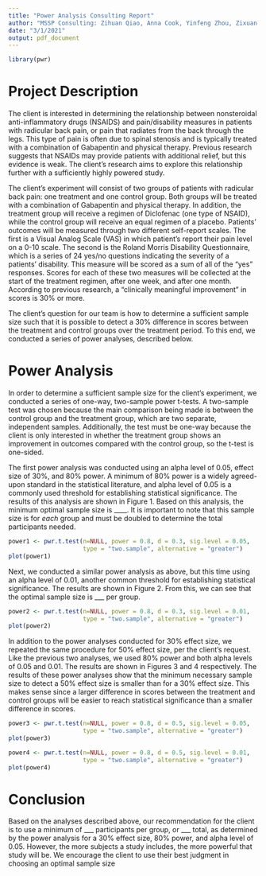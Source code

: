```yaml
---
title: "Power Analysis Consulting Report"
author: "MSSP Consulting: Zihuan Qiao, Anna Cook, Yinfeng Zhou, Zixuan Liu, Jiaheng Li"
date: "3/1/2021"
output: pdf_document
---
```


```r
library(pwr)
```

# Project Description

The client is interested in determining the relationship between nonsteroidal anti-inflammatory drugs (NSAIDS) and pain/disability measures in patients with radicular back pain, or pain that radiates from the back through the legs. This type of pain is often due to spinal stenosis and is typically treated with a combination of Gabapentin and physical therapy. Previous research suggests that NSAIDs may provide patients with additional relief, but this evidence is weak. The client’s research aims to explore this relationship further with a sufficiently highly powered study. 

The client’s experiment will consist of two groups of patients with radicular back pain: one treatment and one control group. Both groups will be treated with a combination of Gabapentin and physical therapy. In addition, the treatment group will receive a regimen of Diclofenac (one type of NSAID), while the control group will receive an equal regimen of a placebo. Patients’ outcomes will be measured through two different self-report scales. The first is a Visual Analog Scale (VAS) in which patient’s report their pain level on a 0-10 scale. The second is the Roland Morris Disability Questionnaire, which is a series of 24 yes/no questions indicating the severity of a patients’ disability. This measure will be scored as a sum of all of the “yes” responses. Scores for each of these two measures will be collected at the start of the treatment regimen, after one week, and after one month. According to previous research, a “clinically meaningful improvement” in scores is 30% or more.   

The client’s question for our team is how to determine a sufficient sample size such that it is possible to detect a 30% difference in scores between the treatment and control groups over the treatment period. To this end, we conducted a series of power analyses, described below.

# Power Analysis

In order to determine a sufficient sample size for the client's experiment, we conducted a series of one-way, two-sample power t-tests. A two-sample test was chosen because the main comparison being made is between the control group and the treatment group, which are two separate, independent samples. Additionally, the test must be one-way because the client is only interested in whether the treatment group shows an improvement in outcomes compared with the control group, so the t-test is one-sided. 

The first power analysis was conducted using an alpha level of 0.05, effect size of 30%, and 80% power. A minimum of 80% power is a widely agreed-upon standard in the statistical literature, and alpha level of 0.05 is a commonly used threshold for establishing statistical significance. The results of this analysis are shown in Figure 1. Based on this analysis, the minimum optimal sample size is ____. It is important to note that this sample size is for *each* group and must be doubled to determine the total participants needed. 

```r
power1 <- pwr.t.test(n=NULL, power = 0.8, d = 0.3, sig.level = 0.05,
                     type = "two.sample", alternative = "greater")
plot(power1)
```

Next, we conducted a similar power analysis as above, but this time using an alpha level of 0.01, another common threshold for establishing statistical significance. The results are shown in Figure 2. From this, we can see that the optimal sample size is ___ per group. 

```r
power2 <- pwr.t.test(n=NULL, power = 0.8, d = 0.3, sig.level = 0.01,
                     type = "two.sample", alternative = "greater")
plot(power2)
```

In addition to the power analyses conducted for 30% effect size, we repeated the same procedure for 50% effect size, per the client's request. Like the previous two analyses, we used 80% power and both alpha levels of 0.05 and 0.01. The results are shown in Figures 3 and 4 respectively. The results of these power analyses show that the minimum necessary sample size to detect a 50% effect size is smaller than for a 30% effect size. This makes sense since a larger difference in scores between the treatment and control groups will be easier to reach statistical significance than a smaller difference in scores.

```r
power3 <- pwr.t.test(n=NULL, power = 0.8, d = 0.5, sig.level = 0.05,
                     type = "two.sample", alternative = "greater")
plot(power3)

power4 <- pwr.t.test(n=NULL, power = 0.8, d = 0.5, sig.level = 0.01,
                     type = "two.sample", alternative = "greater")
plot(power4)
```

# Conclusion

Based on the analyses described above, our recommendation for the client is to use a minimum of ___ participants per group, or ___ total, as determined by the power analysis for a 30% effect size, 80% power, and alpha level of 0.05. However, the more subjects a study includes, the more powerful that study will be. We encourage the client to use their best judgment in choosing an optimal sample size
